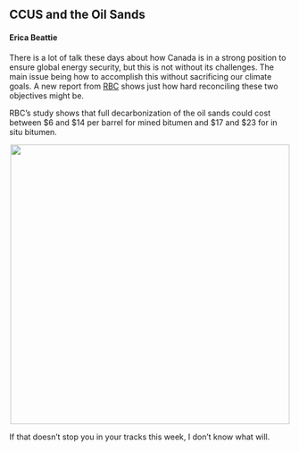 ## CCUS and the Oil Sands

#### Erica Beattie

There is a lot of talk these days about how Canada is in a strong position to ensure global energy security, but this is not without its challenges. The main issue being how to accomplish this without sacrificing our climate goals. A new report from [RBC](https://thoughtleadership.rbc.com/the-new-climate-bargain-how-canada-can-manage-energy-environmental-security/) shows just how hard reconciling these two objectives might be.

RBC's study shows that full decarbonization of the oil sands could cost between $6 and $14 per barrel for mined bitumen and $17 and $23 for in situ bitumen. 

<center>![](stories/ccus_bre.png){width=500}</center>

If that doesn't stop you in your tracks this week, I don't know what will.




